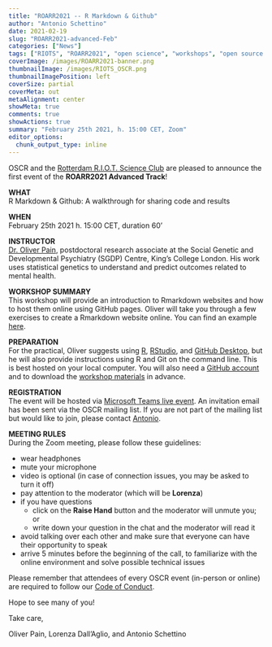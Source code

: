 ```yaml
---
title: "ROARR2021 -- R Markdown & Github"
author: "Antonio Schettino"
date: 2021-02-19
slug: "ROARR2021-advanced-Feb"
categories: ["News"]
tags: ["RIOTS", "ROARR2021", "open science", "workshops", "open source software", "reproducible analysis"]
coverImage: /images/ROARR2021-banner.png
thumbnailImage: /images/RIOTS_OSCR.png
thumbnailImagePosition: left
coverSize: partial
coverMeta: out
metaAlignment: center
showMeta: true
comments: true
showActions: true
summary: "February 25th 2021, h. 15:00 CET, Zoom"
editor_options: 
  chunk_output_type: inline
---
```


OSCR and the [Rotterdam R.I.O.T. Science Club](https://www.riotsciencenl.com/) are pleased to announce the first event of the **ROARR2021 Advanced Track**!

**WHAT**   
R Markdown & Github: A walkthrough for sharing code and results

**WHEN**   
February 25th 2021 h. 15:00 CET, duration 60'

**INSTRUCTOR**   
[Dr. Oliver Pain](https://www.kcl.ac.uk/people/oliver-pain), postdoctoral research associate at the Social Genetic and Developmental Psychiatry (SGDP) Centre, King’s College London. His work uses statistical genetics to understand and predict outcomes related to mental health.

**WORKSHOP SUMMARY**   
This workshop will provide an introduction to Rmarkdown websites and how to host them online using GitHub pages. Oliver will take you through a few exercises to create a Rmarkdown website online. You can find an example [here](https://opain.github.io/MDD-TWAS/).

**PREPARATION**   
For the practical, Oliver suggests using [R](https://cran.r-project.org/), [RStudio](https://rstudio.com/products/rstudio/), and [GitHub Desktop](https://desktop.github.com/), but he will also provide instructions using R and Git on the command line. This is best hosted on your local computer. You will also need a [GitHub account](https://github.com/join?source=header-home) and to download the [workshop materials](https://drive.google.com/file/d/1x_ZW5LjilAYdVmwqZzgNw2UPw6tNsssz/view) in advance.

**REGISTRATION**   
The event will be hosted via [Microsoft Teams live event](bit.ly/3ufZst2). An invitation email has been sent via the OSCR mailing list. If you are not part of the mailing list but would like to join, please contact [Antonio](mailto:schettino@eur.nl).

**MEETING RULES**   
During the Zoom meeting, please follow these guidelines:

* wear headphones
* mute your microphone
* video is optional (in case of connection issues, you may be asked to turn it off)
* pay attention to the moderator (which will be **Lorenza**)
* if you have questions
  - click on the **Raise Hand** button and the moderator will unmute you; or
  - write down your question in the chat and the moderator will read it
* avoid talking over each other and make sure that everyone can have their opportunity to speak
* arrive 5 minutes before the beginning of the call, to familiarize with the online environment and solve possible technical issues

Please remember that attendees of every OSCR event (in-person or online) are required to follow our [Code of Conduct](https://www.openscience-rotterdam.com/coc/).

Hope to see many of you!

Take care,

Oliver Pain, Lorenza Dall'Aglio, and Antonio Schettino


